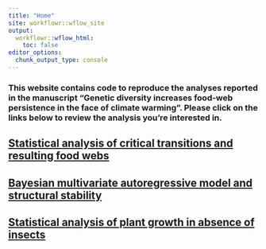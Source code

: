 ```yaml
---
title: "Home"
site: workflowr::wflow_site
output:
  workflowr::wflow_html:
    toc: false
editor_options:
  chunk_output_type: console
---
```


### This website contains code to reproduce the analyses reported in the manuscript "Genetic diversity increases food-web persistence in the face of climate warming". Please click on the links below to review the analysis you're interested in.

## [Statistical analysis of critical transitions and resulting food webs](critical-transitions.html)

## [Bayesian multivariate autoregressive model and structural stability](structural-stability.html)

## [Statistical analysis of plant growth in absence of insects](plant-growth-no-insects.html)

